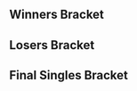 {{DISPLAYTITLE:Epita Smash Arena 4: Singles Bracket}}{{SetGame|melee}}
{{tabs static
|name1=Overview
|link1=Epita Smash Arena/4
|name2=Singles Bracket
|link2=Epita Smash Arena/4/Singles Bracket
|name3=Doubles Bracket
|link3=Epita Smash Arena/4/Doubles Bracket
|This=2
}}
==Winners Bracket==
{{64DEWBracketA
|tourneylink=Epita Smash Arena/4
|tourneyname=Epita Smash Arena 4
|r1m1p1=Makenshi |r1m1p1flag=fr |r1m1p1score={{win}} |r1m1win=1
|r1m1p2=Bye |r1m1p2flag= |r1m1p2score=
|r1m2p1=Tekk |r1m2p1flag=fr |r1m2p1score={{win}} |r1m2win=1
|r1m2p2=Charlon |r1m2p2flag=fr |r1m2p2score=
|r1m3p1=Enig |r1m3p1flag=nl |r1m3p1score={{win}} |r1m3win=1
|r1m3p2=Shloub |r1m3p2flag=fr |r1m3p2score=
|r1m4p1=Aether |r1m4p1flag=fr |r1m4p1score={{win}} |r1m4win=1
|r1m4p2=Bye |r1m4p2flag= |r1m4p2score=
|r1m5p1=Zgetto |r1m5p1flag=nl |r1m5p1score={{win}} |r1m5win=1
|r1m5p2=Bye |r1m5p2flag= |r1m5p2score=

|r1m6p1=ZetTroxX |r1m6p1flag=de |r1m6p1score=2 |r1m6win=1
|r1m6p2=CM |r1m6p2flag=fr |r1m6p2score=0
|r1m6p1char1=falco |r1m6p2char1=marth |r1m6p1stock1=3 |r1m6p2stock1=0 |r1m6win1=1 |r1m6stage1=Final Destination
|r1m6p1char2=falco |r1m6p2char2=marth |r1m6p1stock2=2 |r1m6p2stock2=0 |r1m6win2=1 |r1m6stage2=Yoshi's Story
|r1m6date=
|r1m6details={{BracketMatchDetails|reddit=|comment=|vod=https://youtu.be/Ck6D0wSfKCw}}

|r1m7p1=LGuy |r1m7p1flag=fr |r1m7p1score= |r1m7win=2
|r1m7p2=Doraki |r1m7p2flag=fr |r1m7p2score={{win}}
|r1m8p1=Poilon |r1m8p1flag=fr |r1m8p1score={{win}} |r1m8win=1
|r1m8p2=Bye |r1m8p2flag= |r1m8p2score=

|r1m9p1=Leon |r1m9p1flag=fr |r1m9p1score={{win}} |r1m9win=1
|r1m9p2=Timi |r1m9p2flag= |r1m9p2score=
|r1m10p1=Adam |r1m10p1flag=nl |r1m10p1score={{win}} |r1m10win=1
|r1m10p2=Bye |r1m10p2flag= |r1m10p2score=
|r1m11p1=Benoit |r1m11p1flag= |r1m11p1score={{win}} |r1m11win=1
|r1m11p2=Bye |r1m11p2flag= |r1m11p2score=
|r1m12p1=Aniolas |r1m12p1flag=se |r1m12p1score={{win}} |r1m12win=1
|r1m12p2=John |r1m12p2flag= |r1m12p2score=
|r1m13p1=AE. |r1m13p1flag=ch |r1m13p1score={{win}} |r1m13win=1
|r1m13p2=Willy |r1m13p2flag=fr |r1m13p2score=
|r1m14p1=Amsah |r1m14p1flag=nl |r1m14p1score={{win}} |r1m14win=1
|r1m14p2=Bye |r1m14p2flag= |r1m14p2score=
|r1m15p1=Baxon |r1m15p1flag=fr |r1m15p1score={{win}} |r1m15win=1
|r1m15p2=Bye |r1m15p2flag= |r1m15p2score=
|r1m16p1=Lawrencelot |r1m16p1flag=nl |r1m16p1score= |r1m16win=2
|r1m16p2=Darko |r1m16p2flag=fr |r1m16p2score={{win}}

|r1m17p1=porc |r1m17p1flag=fr |r1m17p1score={{win}} |r1m17win=1
|r1m17p2=Bye |r1m17p2flag= |r1m17p2score=
|r1m18p1=Qlex |r1m18p1flag=fr |r1m18p1score={{win}} |r1m18win=1
|r1m18p2=Styx |r1m18p2flag=fr |r1m18p2score=
|r1m19p1=Feca-Link |r1m19p1flag=fr |r1m19p1score={{win}} |r1m19win=1
|r1m19p2=Bruno |r1m19p2flag= |r1m19p2score=
|r1m20p1=Pasi |r1m20p1flag=at |r1m20p1score={{win}} |r1m20win=1
|r1m20p2=Bye |r1m20p2flag= |r1m20p2score=
|r1m21p1=Ashura |r1m21p1flag=us |r1m21p1score={{win}} |r1m21win=1
|r1m21p2=Bye |r1m21p2flag= |r1m21p2score=
|r1m22p1=Joanna Dark |r1m22p1flag=fr |r1m22p1score= |r1m22win=2
|r1m22p2=Fernandez |r1m22p2flag=nl |r1m22p2score={{win}}
|r1m23p1=Panda Soldier |r1m23p1flag= |r1m23p1score= |r1m23win=2
|r1m23p2=de glory^ |r1m23p2flag= |r1m23p2score={{win}}
|r1m24p1=Fuzzyness |r1m24p1flag=gb |r1m24p1score={{win}} |r1m24win=1
|r1m24p2=Bye |r1m24p2flag= |r1m24p2score=

|r1m25p1=Vanity Angel |r1m25p1flag=gb |r1m25p1score={{win}} |r1m25win=1
|r1m25p2=yamer |r1m25p2flag= |r1m25p2score=
|r1m26p1=Aska |r1m26p1flag=fr |r1m26p1score={{win}} |r1m26win=1
|r1m26p2=Bye |r1m26p2flag= |r1m26p2score=
|r1m27p1=Armada |r1m27p1flag=se |r1m27p1score={{win}} |r1m27win=1
|r1m27p2=Bye |r1m27p2flag= |r1m27p2score=
|r1m28p1=Yomi |r1m28p1flag=de |r1m28p1score={{win}} |r1m28win=1
|r1m28p2=Rian |r1m28p2flag=nl |r1m28p2score=
|r1m29p1=Ryuker |r1m29p1flag=nl |r1m29p1score= |r1m29win=2
|r1m29p2=Cyr |r1m29p2flag=fr |r1m29p2score={{win}}
|r1m30p1=Remen |r1m30p1flag=nl |r1m30p1score={{win}} |r1m30win=1
|r1m30p2=Bye |r1m30p2flag= |r1m30p2score=
|r1m31p1=Faab |r1m31p1flag=nl |r1m31p1score={{win}} |r1m31win=1
|r1m31p2=Bye |r1m31p2flag= |r1m31p2score=
|r1m32p1=Salepate |r1m32p1flag=fr |r1m32p1score={{win}} |r1m32win=1
|r1m32p2=Norm |r1m32p2flag=at |r1m32p2score=

|r2m1p1=Makenshi |r2m1p1flag=fr |r2m1p1score={{win}} |r2m1win=1
|r2m1p2=Tekk |r2m1p2flag=fr |r2m1p2score=
|r2m2p1=Enig |r2m2p1flag=nl |r2m2p1score={{win}} |r2m2win=1
|r2m2p2=Aether |r2m2p2flag=fr |r2m2p2score=

|r2m3p1=Zgetto |r2m3p1flag=nl |r2m3p1score=2 |r2m3win=1
|r2m3p2=ZetTroxX |r2m3p2flag=de |r2m3p2score=0
|r2m3p1char1=fox |r2m3p2char1=falco |r2m3p1stock1=2 |r2m3p2stock1=0 |r2m3win1=1 |r2m3stage1=Dream Land
|r2m3p1char2=fox |r2m3p2char2=falco |r2m3p1stock2=2 |r2m3p2stock2=0 |r2m3win2=1 |r2m3stage2=Pokémon Stadium
|r2m3date=
|r2m3details={{BracketMatchDetails|reddit=|comment=|vodgame1=https://youtu.be/n331mpzHX2U|vodgame2=https://youtu.be/fkazJn1l9uE}}

|r2m4p1=Doraki |r2m4p1flag=fr |r2m4p1score= |r2m4win=2
|r2m4p2=Poilon |r2m4p2flag=fr |r2m4p2score={{win}}
|r2m5p1=Leon |r2m5p1flag=fr |r2m5p1score= |r2m5win=2
|r2m5p2=Adam |r2m5p2flag=nl |r2m5p2score={{win}}
|r2m6p1=Benoit |r2m6p1flag= |r2m6p1score= |r2m6win=2
|r2m6p2=Aniolas |r2m6p2flag=se |r2m6p2score={{win}}
|r2m7p1=AE. |r2m7p1flag=ch |r2m7p1score= |r2m7win=2
|r2m7p2=Amsah |r2m7p2flag=nl |r2m7p2score={{win}}
|r2m8p1=Baxon |r2m8p1flag=fr |r2m8p1score={{win}} |r2m8win=1
|r2m8p2=Darko |r2m8p2flag=fr |r2m8p2score=
|r2m9p1=porc |r2m9p1flag=fr |r2m9p1score={{win}} |r2m9win=1
|r2m9p2=Qlex |r2m9p2flag=fr |r2m9p2score=
|r2m10p1=Feca-Link |r2m10p1flag=fr |r2m10p1score= |r2m10win=2
|r2m10p2=Pasi |r2m10p2flag=at |r2m10p2score={{win}}
|r2m11p1=Ashura |r2m11p1flag=us |r2m11p1score= |r2m11win=2
|r2m11p2=Fernandez |r2m11p2flag=nl |r2m11p2score={{win}}
|r2m12p1=de glory^ |r2m12p1flag= |r2m12p1score= |r2m12win=2
|r2m12p2=Fuzzyness |r2m12p2flag=gb |r2m12p2score={{win}}
|r2m13p1=Vanity Angel |r2m13p1flag=gb |r2m13p1score={{win}} |r2m13win=1
|r2m13p2=Aska |r2m13p2flag=fr |r2m13p2score=
|r2m14p1=Armada |r2m14p1flag=se |r2m14p1score={{win}} |r2m14win=1
|r2m14p2=Yomi |r2m14p2flag=de |r2m14p2score=
|r2m15p1=Cyr |r2m15p1flag=fr |r2m15p1score={{win}} |r2m15win=1
|r2m15p2=Remen |r2m15p2flag=nl |r2m15p2score=

|r2m16p1=Faab |r2m16p1flag=nl |r2m16p1score=2 |r2m16win=1
|r2m16p2=Salepate |r2m16p2flag=fr |r2m16p2score=0
|r2m16p1char1=falco |r2m16p2char1=marth |r2m16p1stock1=2 |r2m16p2stock1=0 |r2m16win1=1 |r2m16stage1=Battlefield
|r2m16p1char2=falco |r2m16p2char2=marth |r2m16p1stock2=3 |r2m16p2stock2=0 |r2m16win2=1 |r2m16stage2=Fountain of Dreams
|r2m16date=
|r2m16details={{BracketMatchDetails|reddit=|comment=|vodgame1=https://youtu.be/7BztFdJvuu8|vodgame2=https://youtu.be/wvZUHILlTGk}}

|r3m1p1=Makenshi |r3m1p1flag=fr |r3m1p1score={{win}} |r3m1win=1
|r3m1p2=Enig |r3m1p2flag=nl |r3m1p2score=

|r3m2p1=Zgetto |r3m2p1flag=nl |r3m2p1score=3 |r3m2win=1
|r3m2p2=Poilon |r3m2p2flag=fr |r3m2p2score=0
|r3m2p1char1=fox |r3m2p2char1=samus |r3m2p1stock1=3 |r3m2p2stock1=0 |r3m2win1=1 |r3m2stage1=Final Destination
|r3m2p1char2=fox |r3m2p2char2=fox |r3m2p1stock2=2 |r3m2p2stock2=0 |r3m2win2=1 |r3m2stage2=Yoshi's Story
|r3m2p1char3=fox |r3m2p2char3=falco |r3m2p1stock3=2 |r3m2p2stock3=0 |r3m2win3=1 |r3m2stage3=Yoshi's Story
|r3m2date=
|r3m2details={{BracketMatchDetails|reddit=|comment=|vodgame1=https://youtu.be/6YTyEYyYKUk|vodgame2=https://youtu.be/DRDFDPJq8CA|vodgame3=https://youtu.be/HrM7n-JdGZ8}}

|r3m3p1=Adam |r3m3p1flag=nl |r3m3p1score={{win}} |r3m3win=1
|r3m3p2=Aniolas |r3m3p2flag=se |r3m3p2score=
|r3m4p1=Amsah |r3m4p1flag=nl |r3m4p1score={{win}} |r3m4win=1
|r3m4p2=Baxon |r3m4p2flag=fr |r3m4p2score=
|r3m5p1=porc |r3m5p1flag=fr |r3m5p1score= |r3m5win=2
|r3m5p2=Pasi |r3m5p2flag=at |r3m5p2score={{win}}
|r3m6p1=Fernandez |r3m6p1flag=nl |r3m6p1score= |r3m6win=2
|r3m6p2=Fuzzyness |r3m6p2flag=gb |r3m6p2score={{win}}
|r3m7p1=Vanity Angel |r3m7p1flag=gb |r3m7p1score= |r3m7win=2
|r3m7p2=Armada |r3m7p2flag=se |r3m7p2score={{win}}
|r3m8p1=Cyr |r3m8p1flag=fr |r3m8p1score= |r3m8win=2
|r3m8p2=Faab |r3m8p2flag=nl |r3m8p2score={{win}}

|r4m1p1=Makenshi |r4m1p1flag=fr |r4m1p1score=0 |r4m1win=2
|r4m1p2=Zgetto |r4m1p2flag=nl |r4m1p2score=3
|r4m1p1char1=marth |r4m1p2char1=fox |r4m1p1stock1=0 |r4m1p2stock1=1 |r4m1win1=2 |r4m1stage1=Yoshi's Story
|r4m1p1char2=marth |r4m1p2char2=fox |r4m1p1stock2=0 |r4m1p2stock2=3 |r4m1win2=2 |r4m1stage2=Battlefield
|r4m1p1char3=marth |r4m1p2char3=fox |r4m1p1stock3=0 |r4m1p2stock3=2 |r4m1win3=2 |r4m1stage3=Yoshi's Story
|r4m1date=
|r4m1details={{BracketMatchDetails|reddit=|comment=|vodgame1=https://youtu.be/CnQP4X7SWr8|vodgame2=https://youtu.be/Rb7U8bjh5Qc|vodgame3=https://youtu.be/zcE2vaWvG9U}}

|r4m2p1=Adam |r4m2p1flag=nl |r4m2p1score=0 |r4m2win=2
|r4m2p2=Amsah |r4m2p2flag=nl |r4m2p2score=3
|r4m2p1char1=sheik |r4m2p2char1=sheik |r4m2p1stock1=0 |r4m2p2stock1=2 |r4m2win1=2 |r4m2stage1=Fountain of Dreams
|r4m2p1char2=falco |r4m2p2char2=sheik |r4m2p1stock2=0 |r4m2p2stock2=1 |r4m2win2=2 |r4m2stage2=Pokémon Stadium
|r4m2p1char3=sheik |r4m2p2char3=sheik |r4m2p1stock3=0 |r4m2p2stock3=1 |r4m2win3=2 |r4m2stage3=Pokémon Stadium
|r4m2date=
|r4m2details={{BracketMatchDetails|reddit=|comment=|vodgame1=https://youtu.be/tbsL5fSw2Js|vodgame2=https://youtu.be/3_x--EIGjsU|vodgame3=https://youtu.be/f21FxsqyBLQ}}

|r4m3p1=Pasi |r4m3p1flag=at |r4m3p1score={{win}} |r4m3win=1
|r4m3p2=Fuzzyness |r4m3p2flag=gb |r4m3p2score=

|r4m4p1=Armada |r4m4p1flag=se |r4m4p1score=3 |r4m4win=1
|r4m4p2=Faab |r4m4p2flag=nl |r4m4p2score=0
|r4m4p1char1=peach |r4m4p2char1=falco |r4m4p1stock1=2 |r4m4p2stock1=0 |r4m4win1=1 |r4m4stage1=Battlefield
|r4m4p1char2=peach |r4m4p2char2=falco |r4m4p1stock2=1 |r4m4p2stock2=0 |r4m4win2=1 |r4m4stage2=Yoshi's Story
|r4m4p1char3=peach |r4m4p2char3=falco |r4m4p1stock3=1 |r4m4p2stock3=0 |r4m4win3=1 |r4m4stage3=Yoshi's Story
|r4m4date=
|r4m4details={{BracketMatchDetails|reddit=|comment=|vodgame1=https://youtu.be/-MwHA7A8sjc|vodgame2=https://youtu.be/N0Gk4Upouec|vodgame3=https://youtu.be/7GN5vuct2Lw}}

|r5m1p1=Zgetto |r5m1p1flag=nl |r5m1p1score= |r5m1win=2
|r5m1p2=Amsah |r5m1p2flag=nl |r5m1p2score={{win}}

|r5m2p1=Pasi |r5m2p1flag=at |r5m2p1score=0 |r5m2win=2
|r5m2p2=Armada |r5m2p2flag=se |r5m2p2score=3
|r5m2p1char1=fox |r5m2p2char1=peach |r5m2p1stock1=0 |r5m2p2stock1=2 |r5m2win1=2 |r5m2stage1=Final Destination
|r5m2p1char2=fox |r5m2p2char2=peach |r5m2p1stock2=0 |r5m2p2stock2=2 |r5m2win2=2 |r5m2stage2=Pokémon Stadium
|r5m2p1char3=fox |r5m2p2char3=peach |r5m2p1stock3=0 |r5m2p2stock3=2 |r5m2win3=2 |r5m2stage3=Pokémon Stadium
|r5m2date=
|r5m2details={{BracketMatchDetails|reddit=|comment=|vodgame1=https://youtu.be/4ggf88BHWzg|vodgame2=https://youtu.be/RXeuJiraCmA|vodgame3=https://youtu.be/NjadnP9nDGo}}
}}
==Losers Bracket==
{{48DELBracketSmwA
|tourneylink=Epita Smash Arena/4
|tourneyname=Epita Smash Arena 4
|l1placement=33-48
|l2placement=25-32
|l3placement=17-24
|l4placement=13-16
|l5placement=9-12
|l6placement=7-8
|l7placement=5-6

|l1m1p1=Leon |l1m1p1flag=fr |l1m1p1score={{win}} |l1m1win=1
|l1m1p2=Charlon |l1m1p2flag=fr |l1m1p2score=
|l1m2p1=Benoit |l1m2p1flag= |l1m2p1score={{win}} |l1m2win=1
|l1m2p2=Shloub |l1m2p2flag=fr |l1m2p2score=
|l1m3p1=AE. |l1m3p1flag=ch |l1m3p1score={{win}} |l1m3win=1
|l1m3p2=CM |l1m3p2flag=fr |l1m3p2score=
|l1m4p1=Darko |l1m4p1flag=fr |l1m4p1score={{win}} |l1m4win=1
|l1m4p2=LGuy |l1m4p2flag=fr |l1m4p2score=
|l1m5p1=Tekk |l1m5p1flag=fr |l1m5p1score= |l1m5win=2
|l1m5p2=Timi |l1m5p2flag= |l1m5p2score={{win}}
|l1m6p1=Aether |l1m6p1flag=fr |l1m6p1score={{win}} |l1m6win=1
|l1m6p2=John |l1m6p2flag= |l1m6p2score=
|l1m7p1=ZetTroxX |l1m7p1flag=de |l1m7p1score= |l1m7win=2
|l1m7p2=Willy |l1m7p2flag=fr |l1m7p2score={{win}}
|l1m8p1=Doraki |l1m8p1flag=fr |l1m8p1score={{win}} |l1m8win=1
|l1m8p2=Lawrencelot |l1m8p2flag=nl |l1m8p2score=
|l1m9p1=Aska |l1m9p1flag=fr |l1m9p1score={{win}} |l1m9win=1
|l1m9p2=Styx |l1m9p2flag=fr |l1m9p2score=
|l1m10p1=Yomi |l1m10p1flag=de |l1m10p1score={{win}} |l1m10win=1
|l1m10p2=Bruno |l1m10p2flag= |l1m10p2score=
|l1m11p1=Remen |l1m11p1flag=nl |l1m11p1score={{win}} |l1m11win=1
|l1m11p2=Joanna Dark |l1m11p2flag=fr |l1m11p2score=
|l1m12p1=Salepate |l1m12p1flag=fr |l1m12p1score={{win}} |l1m12win=1
|l1m12p2=Panda Soldier |l1m12p2flag= |l1m12p2score=
|l1m13p1=Qlex |l1m13p1flag=fr |l1m13p1score={{win}} |l1m13win=1
|l1m13p2=yamer |l1m13p2flag= |l1m13p2score=
|l1m14p1=Feca-Link |l1m14p1flag=fr |l1m14p1score={{win}} |l1m14win=1
|l1m14p2=Rian |l1m14p2flag=nl |l1m14p2score=
|l1m15p1=de glory^ |l1m15p1flag= |l1m15p1score= |l1m15win=2
|l1m15p2=Ryuker |l1m15p2flag=nl |l1m15p2score={{win}}
|l1m16p1=Ashura |l1m16p1flag=us |l1m16p1score={{win}} |l1m16win=1
|l1m16p2=Norm |l1m16p2flag=at |l1m16p2score=

|l2m1p1=Leon |l2m1p1flag=fr |l2m1p1score= |l2m1win=2
|l2m1p2=Benoit |l2m1p2flag= |l2m1p2score={{win}}
|l2m2p1=AE. |l2m2p1flag=ch |l2m2p1score= |l2m2win=2
|l2m2p2=Darko |l2m2p2flag=fr |l2m2p2score={{win}}
|l2m3p1=Timi |l2m3p1flag= |l2m3p1score= |l2m3win=2
|l2m3p2=Aether |l2m3p2flag=fr |l2m3p2score={{win}}
|l2m4p1=Willy |l2m4p1flag=fr |l2m4p1score= |l2m4win=2
|l2m4p2=Doraki |l2m4p2flag=fr |l2m4p2score={{win}}
|l2m5p1=Aska |l2m5p1flag=fr |l2m5p1score={{win}} |l2m5win=1
|l2m5p2=Yomi |l2m5p2flag=de |l2m5p2score=
|l2m6p1=Remen |l2m6p1flag=nl |l2m6p1score={{win}} |l2m6win=1
|l2m6p2=Salepate |l2m6p2flag=fr |l2m6p2score=
|l2m7p1=Qlex |l2m7p1flag=fr |l2m7p1score={{win}} |l2m7win=1
|l2m7p2=Feca-Link |l2m7p2flag=fr |l2m7p2score=
|l2m8p1=Ryuker |l2m8p1flag=nl |l2m8p1score= |l2m8win=2
|l2m8p2=Ashura |l2m8p2flag=us |l2m8p2score={{win}}
 
|l3m1p1=Fernandez |l3m1p1flag=nl |l3m1p1score={{win}} |l3m1win=1
|l3m1p2=Benoit |l3m1p2flag= |l3m1p2score=
|l3m2p1=porc |l3m2p1flag=fr |l3m2p1score={{win}} |l3m2win=1
|l3m2p2=Darko |l3m2p2flag=fr |l3m2p2score=
|l3m3p1=Cyr |l3m3p1flag=fr |l3m3p1score={{win}} |l3m3win=1
|l3m3p2=Aether |l3m3p2flag=fr |l3m3p2score=
|l3m4p1=Vanity Angel |l3m4p1flag=gb |l3m4p1score={{win}} |l3m4win=1
|l3m4p2=Doraki |l3m4p2flag=fr |l3m4p2score=
|l3m5p1=Enig |l3m5p1flag=nl |l3m5p1score={{win}} |l3m5win=1
|l3m5p2=Aska |l3m5p2flag=fr |l3m5p2score=

|l3m6p1=Poilon |l3m6p1flag=fr |l3m6p1score=1 |l3m6win=2
|l3m6p2=Remen |l3m6p2flag=nl |l3m6p2score=3
|l3m6p1char1=fox |l3m6p2char1=fox |l3m6p1stock1=0 |l3m6p2stock1=1 |l3m6win1=2 |l3m6stage1=Battlefield
|l3m6p1char2=fox |l3m6p2char2=fox |l3m6p1stock2=0 |l3m6p2stock2=1 |l3m6win2=2 |l3m6stage2=Dream Land
|l3m6p1char3=marth |l3m6p2char3=fox |l3m6p1stock3=1 |l3m6p2stock3=0 |l3m6win3=1 |l3m6stage3=Battlefield
|l3m6p1char4=marth |l3m6p2char4=fox |l3m6p1stock4=0 |l3m6p2stock4=2 |l3m6win4=2 |l3m6stage4=Dream Land
|l3m6date=
|l3m6details={{BracketMatchDetails|reddit=|comment=|vodgame1=https://youtu.be/xwJ4uA7Kwpc|vodgame2=https://youtu.be/AmZ2ngVrQbk|vodgame3=https://youtu.be/bwhmnG8_DyI|vodgame4=https://youtu.be/KAMsRa6DneA}}

|l3m7p1=Baxon |l3m7p1flag=fr |l3m7p1score={{win}} |l3m7win=1
|l3m7p2=Qlex |l3m7p2flag=fr |l3m7p2score=
|l3m8p1=Aniolas |l3m8p1flag=se |l3m8p1score={{win}} |l3m8win=1
|l3m8p2=Ashura |l3m8p2flag=us |l3m8p2score=

|l4m1p1=Fernandez |l4m1p1flag=nl |l4m1p1score= |l4m1win=2
|l4m1p2=porc |l4m1p2flag=fr |l4m1p2score={{win}}
|l4m2p1=Cyr |l4m2p1flag=fr |l4m2p1score= |l4m2win=2
|l4m2p2=Vanity Angel |l4m2p2flag=gb |l4m2p2score={{win}}
|l4m3p1=Enig |l4m3p1flag=nl |l4m3p1score= |l4m3win=2
|l4m3p2=Remen |l4m3p2flag=nl |l4m3p2score={{win}}
|l4m4p1=Baxon |l4m4p1flag=fr |l4m4p1score={{win}} |l4m4win=1
|l4m4p2=Aniolas |l4m4p2flag=se |l4m4p2score=

|l5m1p1=Adam |l5m1p1flag=nl |l5m1p1score=3 |l5m1win=1
|l5m1p2=porc |l5m1p2flag=fr |l5m1p2score=0
|l5m1p1char1=sheik |l5m1p2char1=fox |l5m1p1stock1=2 |l5m1p2stock1=0 |l5m1win1=1 |l5m1stage1=Battlefield
|l5m1p1char2=sheik |l5m1p2char2=fox |l5m1p1stock2=3 |l5m1p2stock2=0 |l5m1win2=1 |l5m1stage2=Pokémon Stadium
|l5m1p1char3=marth |l5m1p2char3=fox |l5m1p1stock3=2 |l5m1p2stock3=0 |l5m1win3=1 |l5m1stage3=Final Destination
|l5m1date=
|l5m1details={{BracketMatchDetails|reddit=|comment=|vodgame1=https://youtu.be/EBuyrxnQt9k|vodgame2=https://youtu.be/-fbsKqQsIqc|vodgame3=https://youtu.be/9k09kKKlTW4}}

|l5m2p1=Makenshi |l5m2p1flag=fr |l5m2p1score=3 |l5m2win=1
|l5m2p2=Vanity Angel |l5m2p2flag=gb |l5m2p2score=0
|l5m2p1char1=marth |l5m2p2char1=peach |l5m2p1stock1=2 |l5m2p2stock1=0 |l5m2win1=1 |l5m2stage1=Yoshi's Story
|l5m2p1char2=marth |l5m2p2char2=peach |l5m2p1stock2=3 |l5m2p2stock2=0 |l5m2win2=1 |l5m2stage2=Final Destination
|l5m2p1char3=marth |l5m2p2char3=peach |l5m2p1stock3=1 |l5m2p2stock3=0 |l5m2win3=1 |l5m2stage3=Yoshi's Story
|l5m2date=
|l5m2details={{BracketMatchDetails|reddit=|comment=|vodgame1=https://youtu.be/xMtjG-o64Zk|vodgame2=https://youtu.be/gDsvT02xdoI|vodgame3=https://youtu.be/N-Od-XnKSh4}}

|l5m3p1=Faab |l5m3p1flag=nl |l5m3p1score=2 |l5m3win=2
|l5m3p2=Remen |l5m3p2flag=nl |l5m3p2score=3
|l5m3p1char1=falco |l5m3p2char1=fox |l5m3p1stock1=0 |l5m3p2stock1=1 |l5m3win1=2 |l5m3stage1=Pokémon Stadium
|l5m3p1char2=falco |l5m3p2char2=fox |l5m3p1stock2=1 |l5m3p2stock2=0 |l5m3win2=1 |l5m3stage2=Pokémon Stadium
|l5m3p1char3=falco |l5m3p2char3=fox |l5m3p1stock3=1 |l5m3p2stock3=0 |l5m3win3=1 |l5m3stage3=Pokémon Stadium
|l5m3p1char4=falco |l5m3p2char4=fox |l5m3p1stock4=0 |l5m3p2stock4=2 |l5m3win4=2 |l5m3stage4=Pokémon Stadium
|l5m3p1char5=falco |l5m3p2char5=fox |l5m3p1stock5=0 |l5m3p2stock5=3 |l5m3win5=2 |l5m3stage5=Pokémon Stadium
|l5m3date=
|l5m3details={{BracketMatchDetails|reddit=|comment=|vodgame1=https://youtu.be/NDnpX02tZ0U|vodgame2=https://youtu.be/lzetTHzuPuw|vodgame3=https://youtu.be/pbytkNbBpWs|vodgame4=https://youtu.be/FY_CFcDhduI|vodgame5=https://youtu.be/_EQFZz--9Eg}}

|l5m4p1=Fuzzyness |l5m4p1flag=gb |l5m4p1score=3 |l5m4win=1
|l5m4p2=Baxon |l5m4p2flag=fr |l5m4p2score=1
|l5m4p1char1=cf |l5m4p2char1=falco |l5m4p1stock1=3 |l5m4p2stock1=0 |l5m4win1=1 |l5m4stage1=Yoshi's Story
|l5m4p1char2=cf |l5m4p2char2=falco |l5m4p1stock2=0 |l5m4p2stock2=3 |l5m4win2=2 |l5m4stage2=Battlefield
|l5m4p1char3=cf |l5m4p2char3=falco |l5m4p1stock3=2 |l5m4p2stock3=0 |l5m4win3=1 |l5m4stage3=Pokémon Stadium
|l5m4p1char4=cf |l5m4p2char4=falco |l5m4p1stock4=1 |l5m4p2stock4=0 |l5m4win4=1 |l5m4stage4=Fountain of Dreams
|l5m4date=
|l5m4details={{BracketMatchDetails|reddit=|comment=|vodgame1=https://youtu.be/fOr2-aLUzys|vodgame2=https://youtu.be/WNcUZapoUvY|vodgame3=https://youtu.be/80LuWm5Rtlo|vodgame4=https://youtu.be/QyBXG-TZZe8}}

|l6m1p1=Adam |l6m1p1flag=nl |l6m1p1score=3 |l6m1win=1
|l6m1p2=Makenshi |l6m1p2flag=fr |l6m1p2score=1
|l6m1p1char1=sheik |l6m1p2char1=marth |l6m1p1stock1=0 |l6m1p2stock1=1 |l6m1win1=2 |l6m1stage1=Battlefield
|l6m1p1char2=sheik |l6m1p2char2=marth |l6m1p1stock2=1 |l6m1p2stock2=0 |l6m1win2=1 |l6m1stage2=Pokémon Stadium
|l6m1p1char3=sheik |l6m1p2char3=marth |l6m1p1stock3=1 |l6m1p2stock3=0 |l6m1win3=1 |l6m1stage3=Final Destination
|l6m1p1char4=sheik |l6m1p2char4=marth |l6m1p1stock4=1 |l6m1p2stock4=0 |l6m1win4=1 |l6m1stage4=Fountain of Dreams
|l6m1date=
|l6m1details={{BracketMatchDetails|reddit=|comment=|vodgame1=https://youtu.be/VvYsLYYznX8|vodgame2=https://youtu.be/zNZ-kgXTX2Y|vodgame3=https://youtu.be/Ovqg-s43o2Q|vodgame4=https://youtu.be/bvcTCenSgZA}}

|l6m2p1=Remen |l6m2p1flag=nl |l6m2p1score=3 |l6m2win=1
|l6m2p2=Fuzzyness |l6m2p2flag=gb |l6m2p2score=1
|l6m2p1char1=fox |l6m2p2char1=cf |l6m2p1stock1=3 |l6m2p2stock1=0 |l6m2win1=1 |l6m2stage1=Battlefield
|l6m2p1char2=fox |l6m2p2char2=cf |l6m2p1stock2=0 |l6m2p2stock2=1 |l6m2win2=2 |l6m2stage2=Pokémon Stadium
|l6m2p1char3=fox |l6m2p2char3=cf |l6m2p1stock3=2 |l6m2p2stock3=0 |l6m2win3=1 |l6m2stage3=Fountain of Dreams
|l6m2p1char4=fox |l6m2p2char4=cf |l6m2p1stock4=2 |l6m2p2stock4=0 |l6m2win4=1 |l6m2stage4=Dream Land
|l6m2date=
|l6m2details={{BracketMatchDetails|reddit=|comment=|vodgame1=https://youtu.be/d-WNUTSA1n4|vodgame2=https://youtu.be/gYnClUB7fH8|vodgame3=https://youtu.be/odt9yKVzXX8|vodgame4=https://youtu.be/IzeBwtLYOCI}}

|l7m1p1=Pasi |l7m1p1flag=at |l7m1p1score=0 |l7m1win=2
|l7m1p2=Adam |l7m1p2flag=nl |l7m1p2score=3
|l7m1p1char1=fox |l7m1p2char1=sheik |l7m1p1stock1=0 |l7m1p2stock1=2 |l7m1win1=2 |l7m1stage1=Yoshi's Story
|l7m1p1char2=fox |l7m1p2char2=falco |l7m1p1stock2=0 |l7m1p2stock2=2 |l7m1win2=2 |l7m1stage2=Dream Land
|l7m1p1char3=fox |l7m1p2char3=falco |l7m1p1stock3=0 |l7m1p2stock3=1 |l7m1win3=2 |l7m1stage3=Dream Land
|l7m1date=
|l7m1details={{BracketMatchDetails|reddit=|comment=|vodgame1=https://youtu.be/1BZU2y2ktXc|vodgame2=https://youtu.be/IctI8sY3ebs|vodgame3=https://youtu.be/zFxioAQ6l7w}}

|l7m2p1=Zgetto |l7m2p1flag=nl |l7m2p1score={{win}} |l7m2win=1
|l7m2p2=Remen |l7m2p2flag=nl |l7m2p2score=
}}
<onlyinclude>
==Final Singles Bracket==
{{DEFinalSmwBracket
|tourneylink=Epita Smash Arena/4
|tourneyname=Epita Smash Arena 4
|l1placement=4
|r2placement=3
|r3loserplacement=2
|r3winnerplacement=1
|export_score=true
|column-width=205

<!-- FROM WINNERS -->
|r1m1p1=Amsah |r1m1p1flag=nl |r1m1p1score=0
|r1m1p2=Armada |r1m1p2flag=se |r1m1p2score=4
|r1m1win=2
|r1m1p1char1=falco |r1m1p2char1=peach |r1m1p1stock1=0 |r1m1p2stock1=1 |r1m1win1=2 |r1m1stage1=Battlefield
|r1m1p1char2=marth |r1m1p2char2=peach |r1m1p1stock2=0 |r1m1p2stock2=2 |r1m1win2=2 |r1m1stage2=Pokémon Stadium
|r1m1p1char3=marth |r1m1p2char3=peach |r1m1p1stock3=0 |r1m1p2stock3=3 |r1m1win3=2 |r1m1stage3=Battlefield
|r1m1p1char4=sheik |r1m1p2char4=peach |r1m1p1stock4=0 |r1m1p2stock4=2 |r1m1win4=2 |r1m1stage4=Fountain of Dreams
|r1m1date=
|r1m1details={{BracketMatchDetails|reddit=|comment=|vodgame1=https://youtu.be/FJVOfcvZZA0|vodgame2=https://youtu.be/P4n5K32U6Ng|vodgame3=https://youtu.be/jT85yHXkSuQ|vodgame4=https://youtu.be/rhyIbD8Nkic}}

<!-- FROM LOSERS -->
|l1m1p1=Adam |l1m1p1flag=nl |l1m1p1score=2
|l1m1p2=Zgetto |l1m1p2flag=nl |l1m1p2score=3
|l1m1win=2
|l1m1p1char1=marth |l1m1p2char1=fox |l1m1p1stock1=2 |l1m1p2stock1=0 |l1m1win1=1 |l1m1stage1=Yoshi's Story
|l1m1p1char2=marth |l1m1p2char2=fox |l1m1p1stock2=0 |l1m1p2stock2=1 |l1m1win2=2 |l1m1stage2=Pokémon Stadium
|l1m1p1char3=marth |l1m1p2char3=fox |l1m1p1stock3=0 |l1m1p2stock3=1 |l1m1win3=2 |l1m1stage3=Fountain of Dreams
|l1m1p1char4=marth |l1m1p2char4=fox |l1m1p1stock4=1 |l1m1p2stock4=0 |l1m1win4=1 |l1m1stage4=Yoshi's Story
|l1m1p1char5=marth |l1m1p2char5=fox |l1m1p1stock5=0 |l1m1p2stock5=1 |l1m1win5=2 |l1m1stage5=Pokémon Stadium
|l1m1date=
|l1m1details={{BracketMatchDetails|reddit=|comment=|vodgame1=https://youtu.be/zSijKsjBoNk|vodgame2=https://youtu.be/p19RO4I8KU8|vodgame3=https://youtu.be/N5gzF9NQMiA|vodgame4=https://youtu.be/iYocJRpXqT0|vodgame5=https://youtu.be/Np_CoolABMw}}

<!-- LOSERS FINALS -->
|r2m1p1=Amsah |r2m1p1flag=nl |r2m1p1score=4
|r2m1p2=Zgetto |r2m1p2flag=nl |r2m1p2score=2
|r2m1win=1
|r2m1p1char1=falco |r2m1p2char1=fox |r2m1p1stock1=2 |r2m1p2stock1=0 |r2m1win1=1 |r2m1stage1=Fountain of Dreams
|r2m1p1char2=falco |r2m1p2char2=fox |r2m1p1stock2=0 |r2m1p2stock2=2 |r2m1win2=2 |r2m1stage2=Battlefield
|r2m1p1char3=falco |r2m1p2char3=fox |r2m1p1stock3=0 |r2m1p2stock3=2 |r2m1win3=2 |r2m1stage3=Dream Land
|r2m1p1char4=marth |r2m1p2char4=fox |r2m1p1stock4=1 |r2m1p2stock4=0 |r2m1win4=1 |r2m1stage4=Battlefield
|r2m1p1char5=marth |r2m1p2char5=fox |r2m1p1stock5=1 |r2m1p2stock5=0 |r2m1win5=1 |r2m1stage5=Pokémon Stadium
|r2m1p1char6=falco |r2m1p2char6=fox |r2m1p1stock6=1 |r2m1p2stock6=0 |r2m1win6=1 |r2m1stage6=Pokémon Stadium
|r2m1date=
|r2m1details={{BracketMatchDetails|reddit=|comment=|vodgame1=https://youtu.be/Z2qnickQFDw|vodgame2=https://youtu.be/CRytFEZhveI|vodgame3=https://youtu.be/N1KATq54mAk|vodgame4=https://youtu.be/gDE_k9Fxx-0|vodgame5=https://youtu.be/DcFpdWr10p8|vodgame6=https://youtu.be/OY0bUgGENfM}}

<!-- GRAND FINALS -->
|r3m1p1=Armada |r3m1p1flag=se |r3m1p1score=4
|r3m1p2=Amsah |r3m1p2flag=nl |r3m1p2score=0
|r3m1win=1
|r3m1p1char1=peach |r3m1p2char1=fox |r3m1p1stock1=3 |r3m1p2stock1=0 |r3m1win1=1 |r3m1stage1=Battlefield
|r3m1p1char2=peach |r3m1p2char2=fox |r3m1p1stock2=1 |r3m1p2stock2=0 |r3m1win2=1 |r3m1stage2=Pokémon Stadium
|r3m1p1char3=peach |r3m1p2char3=fox |r3m1p1stock3=2 |r3m1p2stock3=0 |r3m1win3=1 |r3m1stage3=Pokémon Stadium
|r3m1p1char4=peach |r3m1p2char4=fox |r3m1p1stock4=1 |r3m1p2stock4=0 |r3m1win4=1 |r3m1stage4=Pokémon Stadium
|r3m1date=
|r3m1details={{BracketMatchDetails|reddit=|comment=|vodgame1=https://youtu.be/3FWyDYDeWNk|vodgame2=https://youtu.be/OchBwcSduXc|vodgame3=https://youtu.be/xjrpe06r9Zw|vodgame4=https://youtu.be/zGsCyrmKS58}}
}}
</onlyinclude>
